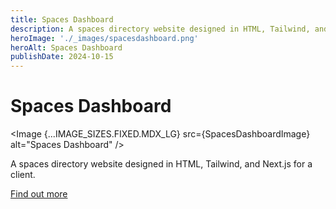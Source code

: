 ```yaml
---
title: Spaces Dashboard
description: A spaces directory website designed in HTML, Tailwind, and Next.js for a client.
heroImage: './_images/spacesdashboard.png'
heroAlt: Spaces Dashboard
publishDate: 2024-10-15
---
```





# Spaces Dashboard

<Image {...IMAGE_SIZES.FIXED.MDX_LG} src={SpacesDashboardImage} alt="Spaces Dashboard" />

A spaces directory website designed in HTML, Tailwind, and Next.js for a client.

[Find out more](https://spacesdashboard.com/)
